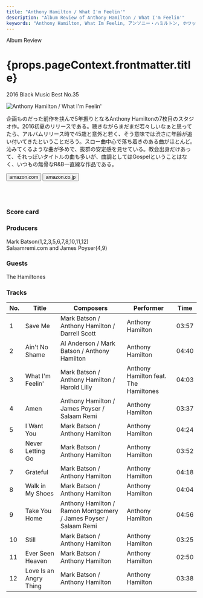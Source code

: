 ```yaml
---
title: "Anthony Hamilton / What I'm Feelin'"
description: "Album Review of Anthony Hamilton / What I'm Feelin'"
keywords: "Anthony Hamilton, What Im Feelin, アンソニー・ハミルトン, ホワット・アイム・フィーリン"
---
```




<p className="largeP">Album Review</p>
<h1 className="h1--no--margin">{props.pageContext.frontmatter.title}</h1>
<p className="largeP"><Link to="/best50/2016/">2016 Black Music Best No.35</Link></p>

<Row  className="image-card-group">
	<Column colMd={"3"} colLg={"4"} noGutterMdLeft="">
       <ImageCard>

![Anthony Hamilton / What I'm Feelin'](../../images/cd/anthonyhamilton5L.jpg) 

</ImageCard>
	</Column>
	<Column colMd={"4"} colLg={"8"} noGutterMdLeft="">
	<p>
	企画ものだった前作を挟んで5年振りとなるAnthony Hamiltonの7枚目のスタジオ作。2016初夏のリリースである。聴きながらまだまだ若々しいなぁと思ってたら、アルバムリリース時で45歳と意外と若く、そう意味では渋さに年齢が追い付いてきたということだろう。スロー曲中心で落ち着きのある曲がほとんど。沁みてくるような曲が多めで、抜群の安定感を見せている。教会出身だけあって、それっぽいタイトルの曲も多いが、曲調としてはGospelということはなく、いつもの無骨なR&B一直線な作品である。
  </p>
  <div>
	  <Button href="https://amzn.to/3ixYu54" kind="primary" size="small" renderIcon={ArrowUpRight24}>
      amazon.com
    </Button>
    <Button href="https://amzn.to/3gMd6xb" kind="secondary" size="small" renderIcon={ArrowUpRight24}>
      amazon.co.jp
    </Button>
	</div>
	<a href="https://geo.music.apple.com/jp/album/what-im-feelin/1087504333?mt=1&app=music&ls=1&at=11lcug" style="display:inline-block;overflow:hidden;background:url(https://linkmaker.itunes.apple.com/ja-jp/lockup.svg?releaseDate=2016-03-25&kind=album&bubble=apple_music&style=mono-black) no-repeat;width:180px;height:45px;"></a>
  <a href="https://geo.music.apple.com/jp/album/what-im-feelin/1087504333?app=itunes&at=11lcug" style="display:inline-block;overflow:hidden;background:url(https://linkmaker.itunes.apple.com/ja-jp/badge-lrg.svg?releaseDate=2016-03-25T00:00:00Z&kind=album&bubble=itunes_music) no-repeat;width:140px;height:45px;"></a>
  </Column>
</Row>
<Row >
  <Column colMd={"4"} colLg={"4"} noGutterMdLeft="">
    <div>
      <h3>Score card</h3>
	    <SliderJS1 value="5" />
      <SliderJS2 value="4" />
	    <SliderJS3 value="1" />
      <SliderJS4 value="8" />
    </div>
  </Column>
  <Column colMd={"4"} colLg={"8"} noGutterMdLeft="">
    <div>
      <h3>Producers</h3>
      <p>
      Mark Batson(1,2,3,5,6,7,8,10,11,12)
      <br/>Salaamremi.com and James Poyser(4,9)
      </p>
      <h3>Guests</h3>
      <p>
        The Hamiltones
      </p>
    </div>
  </Column>
</Row>

<h3>Tracks</h3>

| No. |	 Title                 |	 Composers                                                      |	 Performer                            |	 Time	|
| --- |	---------------------- | ---------------------------------------------------------------- | ------------------------------------- | ----- |
|	1	  |	Save Me                | Mark Batson / Anthony Hamilton / Darrell Scott                  	|	Anthony Hamilton                     	|	03:57 |
|	2	  |	Ain't No Shame         | Al Anderson / Mark Batson / Anthony Hamilton                    	|	Anthony Hamilton                     	|	04:40 |
|	3	  |	What I'm Feelin'       | Mark Batson / Anthony Hamilton / Harold Lilly                   	|	Anthony Hamilton feat. The Hamiltones	|	04:03 |
|	4	  |	Amen                   | Anthony Hamilton / James Poyser / Salaam Remi                   	|	Anthony Hamilton                     	|	03:37 |
|	5	  |	I Want You             | Mark Batson / Anthony Hamilton                                  	|	Anthony Hamilton                     	|	04:24 |
|	6	  |	Never Letting Go       | Mark Batson / Anthony Hamilton                                  	|	Anthony Hamilton                     	|	03:52 |
|	7	  |	Grateful               | Mark Batson / Anthony Hamilton                                  	|	Anthony Hamilton                     	|	04:18 |
|	8	  |	Walk in My Shoes       | Mark Batson / Anthony Hamilton                                  	|	Anthony Hamilton                     	|	04:04 |
|	9	  |	Take You Home          | Anthony Hamilton / Ramon Montgomery / James Poyser / Salaam Remi	|	Anthony Hamilton                     	|	04:56 |
|	10	|	Still                  | Mark Batson / Anthony Hamilton                                  	|	Anthony Hamilton                     	|	03:25 |
|	11	|	Ever Seen Heaven       | Mark Batson / Anthony Hamilton                                  	|	Anthony Hamilton                     	|	02:50 |
|	12	|	Love Is an Angry Thing | Mark Batson / Anthony Hamilton                                  	|	Anthony Hamilton                     	|	03:38 |
